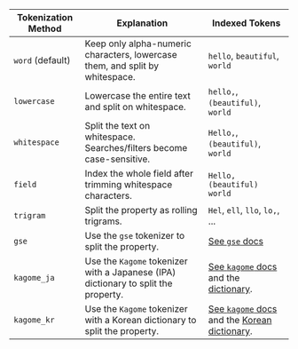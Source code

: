 | Tokenization Method | Explanation                                                                  | Indexed Tokens                   |
|---------------------|------------------------------------------------------------------------------|----------------------------------|
| `word` (default)    | Keep only alpha-numeric characters, lowercase them, and split by whitespace. | `hello`, `beautiful`, `world`    |
| `lowercase`         | Lowercase the entire text and split on whitespace.                           | `hello,`, `(beautiful)`, `world` |
| `whitespace`        | Split the text on whitespace. Searches/filters become case-sensitive.        | `Hello,`, `(beautiful)`, `world` |
| `field`             | Index the whole field after trimming whitespace characters.                  | `Hello, (beautiful) world`       |
| `trigram`           | Split the property as rolling trigrams.                                      | `Hel`, `ell`, `llo`, `lo,`, ...   |
| `gse`               | Use the `gse` tokenizer to split the property.                               | [See `gse` docs](https://pkg.go.dev/github.com/go-ego/gse#section-readme) |
| `kagome_ja`         | Use the `Kagome` tokenizer with a Japanese (IPA) dictionary to split the property.   | [See `kagome` docs](https://github.com/ikawaha/kagome) and the [dictionary](https://github.com/ikawaha/kagome-dict/). |
| `kagome_kr`         | Use the `Kagome` tokenizer with a Korean dictionary to split the property.   | [See `kagome` docs](https://github.com/ikawaha/kagome) and the [Korean dictionary](https://github.com/ikawaha/kagome-dict-ko). |
